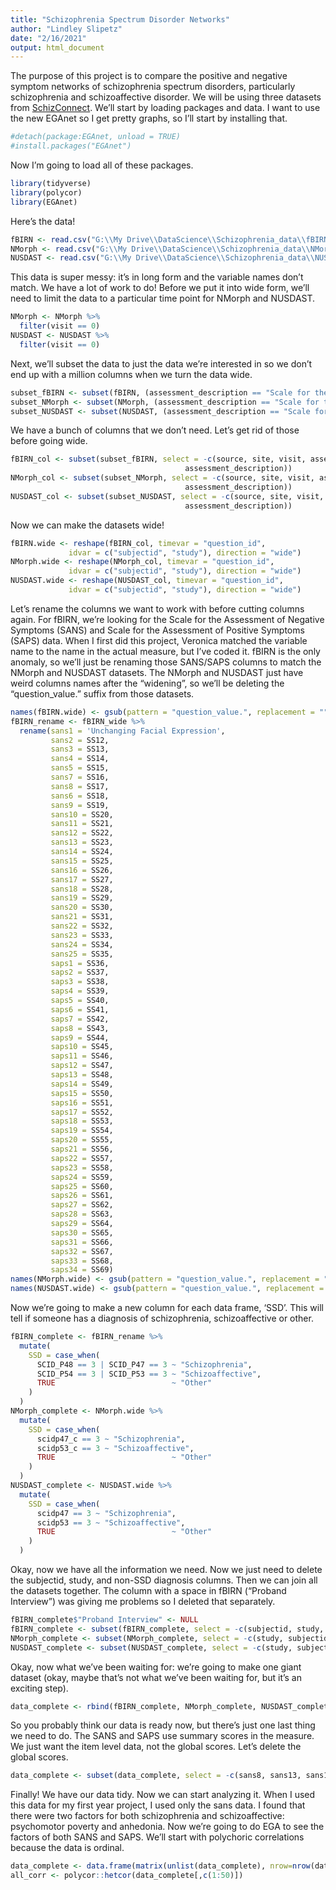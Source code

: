 ```yaml
---
title: "Schizophrenia Spectrum Disorder Networks"
author: "Lindley Slipetz"
date: "2/16/2021"
output: html_document
---
```


The purpose of this project is to compare the positive and negative symptom networks of schizophrenia spectrum disorders, particularly schizophrenia and schizoaffective disorder. We will be using three datasets from [SchizConnect](http://schizconnect.org/). We'll start by loading packages and data. I want to use the new EGAnet so I get pretty graphs, so I'll start by installing that.

```r
#detach(package:EGAnet, unload = TRUE)
#install.packages("EGAnet")
```

Now I'm going to load all of these packages.

```r
library(tidyverse)
library(polycor)
library(EGAnet)
```

Here's the data!

```r
fBIRN <- read.csv("G:\\My Drive\\DataScience\\Schizophrenia_data\\fBIRN.csv", header = TRUE)
NMorph <- read.csv("G:\\My Drive\\DataScience\\Schizophrenia_data\\NMorph.csv", header = TRUE)
NUSDAST <- read.csv("G:\\My Drive\\DataScience\\Schizophrenia_data\\NUSDAST.csv", header = TRUE)
```

This data is super messy: it's in long form and the variable names don't match. We have a lot of work to do! Before we put it into wide form, we'll need to limit the data to a particular time point for NMorph and NUSDAST.

```r
NMorph <- NMorph %>%
  filter(visit == 0)
NUSDAST <- NUSDAST %>%
  filter(visit == 0)
```

Next, we'll subset the data to just the data we're interested in so we don't end up with a million columns when we turn the data wide.

```r
subset_fBIRN <- subset(fBIRN, (assessment_description == "Scale for the Assessment of Negative Symptoms" | assessment_description == "Scale for the Assessment of Positive Symptoms") | question_id %in% c("SCID_P47", "SCID_P48", "SCID_P53", "SCID_P54"))
subset_NMorph <- subset(NMorph, (assessment_description == "Scale for the Assessment of Negative Symptoms" | assessment_description == "Scale for the Assessment of Positive Symptoms") | question_id %in% c("scidp47_c", "scidp53_c"))
subset_NUSDAST <- subset(NUSDAST, (assessment_description == "Scale for the Assessment of Negative Symptoms" | assessment_description == "Scale for the Assessment of Positive Symptoms") | question_id %in% c("scidp47", "scidp53"))
```

We have a bunch of columns that we don't need. Let's get rid of those before going wide.

```r
fBIRN_col <- subset(subset_fBIRN, select = -c(source, site, visit, assessment,
                                       assessment_description))
NMorph_col <- subset(subset_NMorph, select = -c(source, site, visit, assessment,
                                       assessment_description))
NUSDAST_col <- subset(subset_NUSDAST, select = -c(source, site, visit, assessment,
                                       assessment_description))
```

Now we can make the datasets wide! 

```r
fBIRN.wide <- reshape(fBIRN_col, timevar = "question_id", 
             idvar = c("subjectid", "study"), direction = "wide")
NMorph.wide <- reshape(NMorph_col, timevar = "question_id", 
             idvar = c("subjectid", "study"), direction = "wide")
NUSDAST.wide <- reshape(NUSDAST_col, timevar = "question_id", 
             idvar = c("subjectid", "study"), direction = "wide")
```



Let's rename the columns we want to work with before cutting columns again. For fBIRN, we're looking for the Scale for the Assessment of Negative Symptoms (SANS) and Scale for the Assessment of Positive Symptoms (SAPS) data. When I first did this project, Veronica matched the variable name to the name in the actual measure, but I've coded it. fBIRN is the only anomaly, so we'll just be renaming those SANS/SAPS columns to match the NMorph and NUSDAST datasets. The NMorph and NUSDAST just have weird columns names after the "widening", so we'll be deleting the "question_value." suffix from those datasets.

```r
names(fBIRN.wide) <- gsub(pattern = "question_value.", replacement = "", x = names(fBIRN.wide))
fBIRN_rename <- fBIRN_wide %>%
  rename(sans1 = 'Unchanging Facial Expression',
         sans2 = SS12, 
         sans3 = SS13, 
         sans4 = SS14, 
         sans5 = SS15, 
         sans7 = SS16, 
         sans8 = SS17, 
         sans6 = SS18, 
         sans9 = SS19, 
         sans10 = SS20,  
         sans11 = SS21,  
         sans12 = SS22, 
         sans13 = SS23,  
         sans14 = SS24, 
         sans15 = SS25,  
         sans16 = SS26,  
         sans17 = SS27,  
         sans18 = SS28,  
         sans19 = SS29, 
         sans20 = SS30, 
         sans21 = SS31,  
         sans22 = SS32,  
         sans23 = SS33,  
         sans24 = SS34,  
         sans25 = SS35,    
         saps1 = SS36,  
         saps2 = SS37,  
         saps3 = SS38,  
         saps4 = SS39, 
         saps5 = SS40, 
         saps6 = SS41,  
         saps7 = SS42,  
         saps8 = SS43,  
         saps9 = SS44,  
         saps10 = SS45, 
         saps11 = SS46,  
         saps12 = SS47,  
         saps13 = SS48,  
         saps14 = SS49, 
         saps15 = SS50, 
         saps16 = SS51,  
         saps17 = SS52,  
         saps18 = SS53,  
         saps19 = SS54,  
         saps20 = SS55, 
         saps21 = SS56,  
         saps22 = SS57,  
         saps23 = SS58,  
         saps24 = SS59, 
         saps25 = SS60, 
         saps26 = SS61,  
         saps27 = SS62,  
         saps28 = SS63,  
         saps29 = SS64,  
         saps30 = SS65, 
         saps31 = SS66,  
         saps32 = SS67,  
         saps33 = SS68,  
         saps34 = SS69)
names(NMorph.wide) <- gsub(pattern = "question_value.", replacement = "", x = names(NMorph.wide))
names(NUSDAST.wide) <- gsub(pattern = "question_value.", replacement = "", x = names(NUSDAST.wide))
```

Now we're going to make a new column for each data frame, 'SSD'. This will tell if someone has a diagnosis of schizophrenia, schizoaffective or other.

```r
fBIRN_complete <- fBIRN_rename %>%
  mutate(
    SSD = case_when(
      SCID_P48 == 3 | SCID_P47 == 3 ~ "Schizophrenia",
      SCID_P54 == 3 | SCID_P53 == 3 ~ "Schizoaffective",
      TRUE                          ~ "Other"
    )
  ) 
NMorph_complete <- NMorph.wide %>%
  mutate(
    SSD = case_when(
      scidp47_c == 3 ~ "Schizophrenia",
      scidp53_c == 3 ~ "Schizoaffective",
      TRUE                          ~ "Other"
    )
  )  
NUSDAST_complete <- NUSDAST.wide %>%
  mutate(
    SSD = case_when(
      scidp47 == 3 ~ "Schizophrenia",
      scidp53 == 3 ~ "Schizoaffective",
      TRUE                          ~ "Other"
    )
  )  
```

Okay, now we have all the information we need. Now we just need to delete the subjectid, study, and non-SSD diagnosis columns. Then we can join all the datasets together. The column with a space in fBIRN ("Proband Interview") was giving me problems so I deleted that separately.

```r
fBIRN_complete$"Proband Interview" <- NULL
fBIRN_complete <- subset(fBIRN_complete, select = -c(subjectid, study, SCID_P53, SCID_P47, SCID_P48, SCID_P54, Family, Friends, Medication, Other, Staff, Status, SS3, SS4, Reliability))
NMorph_complete <- subset(NMorph_complete, select = -c(study, subjectid, scidp47_c, scidp53_c))     
NUSDAST_complete <- subset(NUSDAST_complete, select = -c(study, subjectid, scidp47, scidp53))                         
```

Okay, now what we've been waiting for: we're going to make one giant dataset (okay, maybe that's not what we've been waiting for, but it's an exciting step).

```r
data_complete <- rbind(fBIRN_complete, NMorph_complete, NUSDAST_complete)
```

So you probably think our data is ready now, but there's just one last thing we need to do. The SANS and SAPS use summary scores in the measure. We just want the item level data, not the global scores. Let's delete the global scores.

```r
data_complete <- subset(data_complete, select = -c(sans8, sans13, sans17, sans22, sans25, saps7, saps20, saps25, saps34))
```
Finally! We have our data tidy. Now we can start analyzing it. When I used this data for my first year project, I used only the sans data. I found that there were two factors for both schizophrenia and schizoaffective: psychomotor poverty and anhedonia. Now we're going to do EGA to see the factors of both SANS and SAPS. We'll start with polychoric correlations because the data is ordinal.

```r
data_complete <- data.frame(matrix(unlist(data_complete), nrow=nrow(data_complete)),stringsAsFactors=FALSE)
all_corr <- polycor::hetcor(data_complete[,c(1:50)])
```
